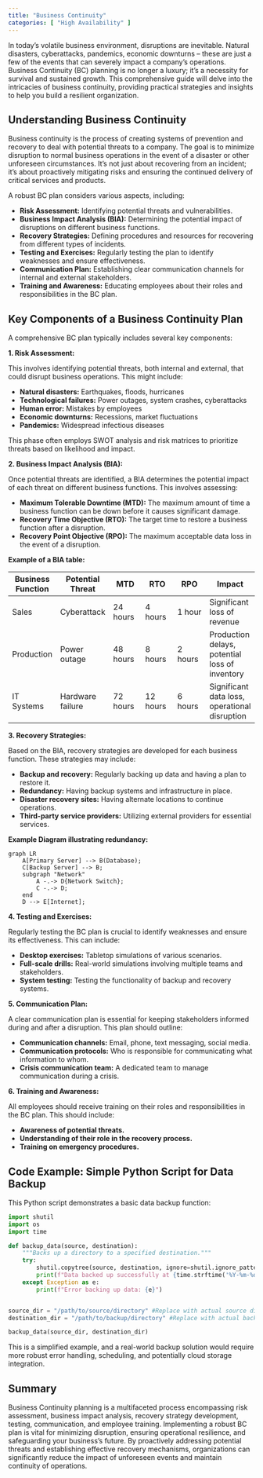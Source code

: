 ```yaml
---
title: "Business Continuity"
categories: [ "High Availability" ]
---
```



In today's volatile business environment, disruptions are inevitable.  Natural disasters, cyberattacks, pandemics, economic downturns – these are just a few of the events that can severely impact a company's operations.  Business Continuity (BC) planning is no longer a luxury; it's a necessity for survival and sustained growth.  This comprehensive guide will delve into the intricacies of business continuity, providing practical strategies and insights to help you build a resilient organization.


## Understanding Business Continuity

Business continuity is the process of creating systems of prevention and recovery to deal with potential threats to a company. The goal is to minimize disruption to normal business operations in the event of a disaster or other unforeseen circumstances.  It's not just about recovering from an incident; it's about proactively mitigating risks and ensuring the continued delivery of critical services and products.

A robust BC plan considers various aspects, including:

* **Risk Assessment:** Identifying potential threats and vulnerabilities.
* **Business Impact Analysis (BIA):** Determining the potential impact of disruptions on different business functions.
* **Recovery Strategies:** Defining procedures and resources for recovering from different types of incidents.
* **Testing and Exercises:** Regularly testing the plan to identify weaknesses and ensure effectiveness.
* **Communication Plan:** Establishing clear communication channels for internal and external stakeholders.
* **Training and Awareness:** Educating employees about their roles and responsibilities in the BC plan.


## Key Components of a Business Continuity Plan

A comprehensive BC plan typically includes several key components:

**1. Risk Assessment:**

This involves identifying potential threats, both internal and external, that could disrupt business operations.  This might include:

* **Natural disasters:** Earthquakes, floods, hurricanes
* **Technological failures:** Power outages, system crashes, cyberattacks
* **Human error:** Mistakes by employees
* **Economic downturns:** Recessions, market fluctuations
* **Pandemics:** Widespread infectious diseases

This phase often employs SWOT analysis and risk matrices to prioritize threats based on likelihood and impact.

**2. Business Impact Analysis (BIA):**

Once potential threats are identified, a BIA determines the potential impact of each threat on different business functions.  This involves assessing:

* **Maximum Tolerable Downtime (MTD):** The maximum amount of time a business function can be down before it causes significant damage.
* **Recovery Time Objective (RTO):** The target time to restore a business function after a disruption.
* **Recovery Point Objective (RPO):** The maximum acceptable data loss in the event of a disruption.

**Example of a BIA table:**

| Business Function | Potential Threat | MTD | RTO | RPO | Impact |
|---|---|---|---|---|---|
| Sales | Cyberattack | 24 hours | 4 hours | 1 hour | Significant loss of revenue |
| Production | Power outage | 48 hours | 8 hours | 2 hours | Production delays, potential loss of inventory |
| IT Systems | Hardware failure | 72 hours | 12 hours | 6 hours | Significant data loss, operational disruption |


**3. Recovery Strategies:**

Based on the BIA, recovery strategies are developed for each business function. These strategies may include:

* **Backup and recovery:** Regularly backing up data and having a plan to restore it.
* **Redundancy:** Having backup systems and infrastructure in place.
* **Disaster recovery sites:** Having alternate locations to continue operations.
* **Third-party service providers:** Utilizing external providers for essential services.

**Example Diagram illustrating redundancy:**

```mermaid
graph LR
    A[Primary Server] --> B(Database);
    C[Backup Server] --> B;
    subgraph "Network"
        A -.-> D{Network Switch};
        C -.-> D;
    end
    D --> E[Internet];
```


**4. Testing and Exercises:**

Regularly testing the BC plan is crucial to identify weaknesses and ensure its effectiveness.  This can include:

* **Desktop exercises:** Tabletop simulations of various scenarios.
* **Full-scale drills:** Real-world simulations involving multiple teams and stakeholders.
* **System testing:** Testing the functionality of backup and recovery systems.


**5. Communication Plan:**

A clear communication plan is essential for keeping stakeholders informed during and after a disruption. This plan should outline:

* **Communication channels:** Email, phone, text messaging, social media.
* **Communication protocols:** Who is responsible for communicating what information to whom.
* **Crisis communication team:** A dedicated team to manage communication during a crisis.

**6. Training and Awareness:**

All employees should receive training on their roles and responsibilities in the BC plan. This should include:

* **Awareness of potential threats.**
* **Understanding of their role in the recovery process.**
* **Training on emergency procedures.**


## Code Example: Simple Python Script for Data Backup

This Python script demonstrates a basic data backup function:

```python
import shutil
import os
import time

def backup_data(source, destination):
    """Backs up a directory to a specified destination."""
    try:
        shutil.copytree(source, destination, ignore=shutil.ignore_patterns('*.tmp', 'Thumbs.db'))
        print(f"Data backed up successfully at {time.strftime('%Y-%m-%d %H:%M:%S')}")
    except Exception as e:
        print(f"Error backing up data: {e}")


source_dir = "/path/to/source/directory" #Replace with actual source directory
destination_dir = "/path/to/backup/directory" #Replace with actual backup directory

backup_data(source_dir, destination_dir)
```


This is a simplified example, and a real-world backup solution would require more robust error handling, scheduling, and potentially cloud storage integration.

## Summary

Business Continuity planning is a multifaceted process encompassing risk assessment, business impact analysis, recovery strategy development, testing, communication, and employee training.  Implementing a robust BC plan is vital for minimizing disruption, ensuring operational resilience, and safeguarding your business’s future.  By proactively addressing potential threats and establishing effective recovery mechanisms, organizations can significantly reduce the impact of unforeseen events and maintain continuity of operations.

